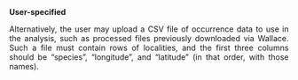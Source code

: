 **User-specified**
<p align="justify">
Alternatively, the user may upload a CSV file of occurrence data to use in the analysis, such as processed files previously downloaded via Wallace. Such a file must contain rows of localities, and the first three columns should be “species”, “longitude”, and “latitude” (in that order, with those names).  
</p>
